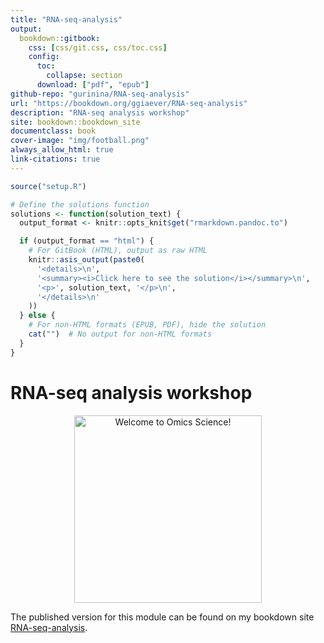 ```yaml
---
title: "RNA-seq-analysis"
output:
  bookdown::gitbook:
    css: [css/git.css, css/toc.css]
    config:
      toc:
        collapse: section
      download: ["pdf", "epub"]
github-repo: "gurinina/RNA-seq-analysis"
url: "https://bookdown.org/ggiaever/RNA-seq-analysis"
description: "RNA-seq analysis workshop"
site: bookdown::bookdown_site
documentclass: book
cover-image: "img/football.png"
always_allow_html: true
link-citations: true
---
```

```r

source("setup.R")

# Define the solutions function
solutions <- function(solution_text) {
  output_format <- knitr::opts_knit$get("rmarkdown.pandoc.to")

  if (output_format == "html") {
    # For GitBook (HTML), output as raw HTML
    knitr::asis_output(paste0(
      '<details>\n',
      '<summary><i>Click here to see the solution</i></summary>\n',
      '<p>', solution_text, '</p>\n',
      '</details>\n'
    ))
  } else {
    # For non-HTML formats (EPUB, PDF), hide the solution
    cat("")  # No output for non-HTML formats
  }
}

```

# RNA-seq analysis workshop {-}

<p align="center">
  <img src="img/football333.png" alt="Welcome to Omics Science!" width="300" />
</p>


The published version for this module can be found on my bookdown site [RNA-seq-analysis](https://bookdown.org/ggiaever/RNA-seq-analysis/).
